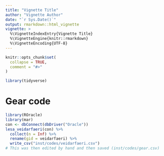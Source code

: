 ```yaml
---
title: "Vignette Title"
author: "Vignette Author"
date: "`r Sys.Date()`"
output: rmarkdown::html_vignette
vignette: >
  %\VignetteIndexEntry{Vignette Title}
  %\VignetteEngine{knitr::rmarkdown}
  %\VignetteEncoding{UTF-8}
---
```


```r
knitr::opts_chunk$set(
  collapse = TRUE,
  comment = "#>"
)
```

```r
library(tidyverse)
```


# Gear code

```r
library(ROracle)
library(mar)
con <- dbConnect(dbDriver("Oracle"))
lesa_veidarfaeri(con) %>% 
  collect(n = Inf) %>% 
  rename(gid = veidarfaeri) %>% 
  write_csv("inst/codes/veidarfaeri.csv")
# This was then edited by hand and then saved (inst/codes/gear.csv)
```

